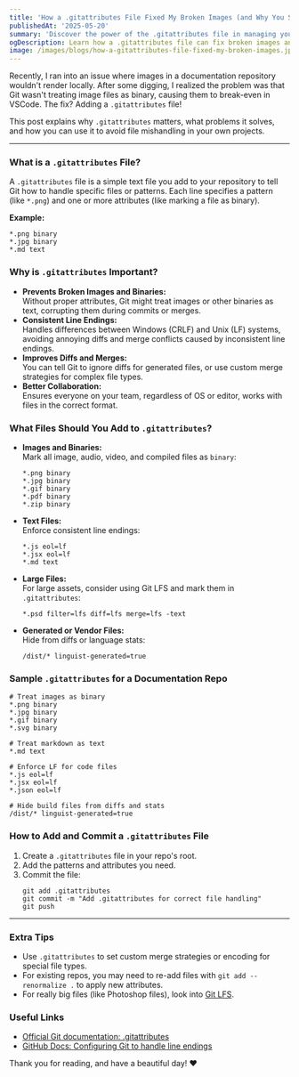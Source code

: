 ```yaml
---
title: 'How a .gitattributes File Fixed My Broken Images (and Why You Should Use One Too!)'
publishedAt: '2025-05-20'
summary: 'Discover the power of the .gitattributes file in managing your Git repository. Learn how it can prevent broken images and other issues in your projects, ensuring images and binaries render correctly, and improve collaboration across different systems.'
ogDescription: Learn how a .gitattributes file can fix broken images and file mishandling in your Git repository and improve your development workflow.
image: /images/blogs/how-a-gitattributes-file-fixed-my-broken-images.jpg
---
```


Recently, I ran into an issue where images in a documentation repository wouldn't render locally. After some digging, I realized the problem was that Git wasn't treating image files as binary, causing them to break-even in VSCode. The fix? Adding a `.gitattributes` file!

This post explains why `.gitattributes` matters, what problems it solves, and how you can use it to avoid file mishandling in your own projects.

---

### **What is a `.gitattributes` File?**

A `.gitattributes` file is a simple text file you add to your repository to tell Git how to handle specific files or patterns. Each line specifies a pattern (like `*.png`) and one or more attributes (like marking a file as binary).

**Example:**

```
*.png binary
*.jpg binary
*.md text
```

### **Why is `.gitattributes` Important?**

- **Prevents Broken Images and Binaries:**  
  Without proper attributes, Git might treat images or other binaries as text, corrupting them during commits or merges.
- **Consistent Line Endings:**  
  Handles differences between Windows (CRLF) and Unix (LF) systems, avoiding annoying diffs and merge conflicts caused by inconsistent line endings.
- **Improves Diffs and Merges:**  
  You can tell Git to ignore diffs for generated files, or use custom merge strategies for complex file types.
- **Better Collaboration:**  
  Ensures everyone on your team, regardless of OS or editor, works with files in the correct format.

### **What Files Should You Add to `.gitattributes`?**

- **Images and Binaries:**  
  Mark all image, audio, video, and compiled files as `binary`:
  ```
  *.png binary
  *.jpg binary
  *.gif binary
  *.pdf binary
  *.zip binary
  ```
- **Text Files:**  
  Enforce consistent line endings:
  ```
  *.js eol=lf
  *.jsx eol=lf
  *.md text
  ```
- **Large Files:**  
  For large assets, consider using Git LFS and mark them in `.gitattributes`:
  ```
  *.psd filter=lfs diff=lfs merge=lfs -text
  ```
- **Generated or Vendor Files:**  
  Hide from diffs or language stats:
  ```
  /dist/* linguist-generated=true
  ```

### **Sample `.gitattributes` for a Documentation Repo**

```gitattributes
# Treat images as binary
*.png binary
*.jpg binary
*.gif binary
*.svg binary

# Treat markdown as text
*.md text

# Enforce LF for code files
*.js eol=lf
*.jsx eol=lf
*.json eol=lf

# Hide build files from diffs and stats
/dist/* linguist-generated=true
```

### **How to Add and Commit a `.gitattributes` File**

1. Create a `.gitattributes` file in your repo's root.
2. Add the patterns and attributes you need.
3. Commit the file:
   ```
   git add .gitattributes
   git commit -m "Add .gitattributes for correct file handling"
   git push
   ```

---

### **Extra Tips**

- Use `.gitattributes` to set custom merge strategies or encoding for special file types.
- For existing repos, you may need to re-add files with `git add --renormalize .` to apply new attributes.
- For really big files (like Photoshop files), look into [Git LFS](https://git-lfs.github.com/).

### **Useful Links**

- [Official Git documentation: .gitattributes](https://git-scm.com/docs/gitattributes)
- [GitHub Docs: Configuring Git to handle line endings](https://docs.github.com/en/get-started/getting-started-with-git/configuring-git-to-handle-line-endings)

Thank you for reading, and have a beautiful day! ❤️
